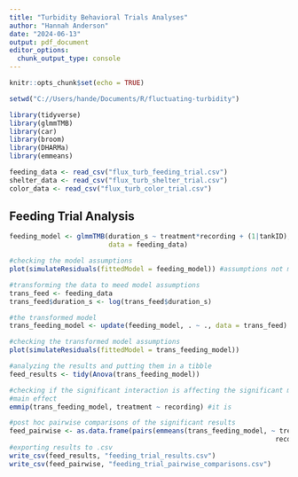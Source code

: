 ```yaml
---
title: "Turbidity Behavioral Trials Analyses"
author: "Hannah Anderson"
date: "2024-06-13"
output: pdf_document
editor_options: 
  chunk_output_type: console
---
```


```r
knitr::opts_chunk$set(echo = TRUE)

setwd("C://Users/hande/Documents/R/fluctuating-turbidity")

library(tidyverse)
library(glmmTMB)
library(car)
library(broom)
library(DHARMa)
library(emmeans)

feeding_data <- read_csv("flux_turb_feeding_trial.csv")
shelter_data <- read_csv("flux_turb_shelter_trial.csv")
color_data <- read_csv("flux_turb_color_trial.csv")
```



## Feeding Trial Analysis

```r
feeding_model <- glmmTMB(duration_s ~ treatment*recording + (1|tankID),
                         data = feeding_data)

#checking the model assumptions
plot(simulateResiduals(fittedModel = feeding_model)) #assumptions not met

#transforming the data to meed model assumptions
trans_feed <- feeding_data
trans_feed$duration_s <- log(trans_feed$duration_s)

#the transformed model
trans_feeding_model <- update(feeding_model, . ~ ., data = trans_feed)

#checking the transformed model assumptions
plot(simulateResiduals(fittedModel = trans_feeding_model))

#analyzing the results and putting them in a tibble
feed_results <- tidy(Anova(trans_feeding_model))

#checking if the significant interaction is affecting the significant main
#main effect
emmip(trans_feeding_model, treatment ~ recording) #it is

#post hoc pairwise comparisons of the significant results
feed_pairwise <- as.data.frame(pairs(emmeans(trans_feeding_model, ~ treatment |
                                                                   recording)))
#exporting results to .csv
write_csv(feed_results, "feeding_trial_results.csv")
write_csv(feed_pairwise, "feeding_trial_pairwise_comparisons.csv")
```